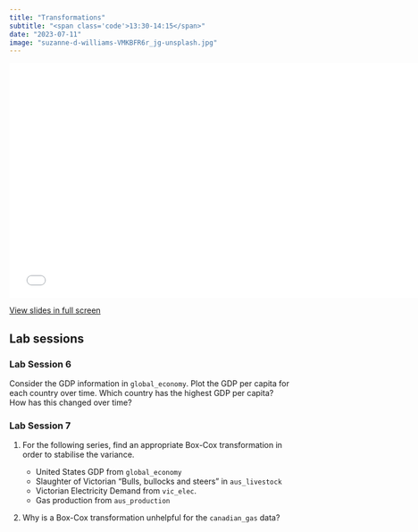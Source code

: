```yaml
---
title: "Transformations"
subtitle: "<span class='code'>13:30-14:15</span>"
date: "2023-07-11"
image: "suzanne-d-williams-VMKBFR6r_jg-unsplash.jpg"
---
```


<!-- Materials will be distributed sooner to the event. -->

```{=html}
<embed src="../../materials/03_transformations.pdf" type="application/pdf" width="750px" height="420px">
```

[View slides in full screen](../../materials/03_transformations.pdf)

## Lab sessions

### Lab Session 6

Consider the GDP information in `global_economy`. Plot the GDP per capita for each country over time. Which country has the highest GDP per capita? How has this changed over time?

### Lab Session 7

1. For the following series, find an appropriate Box-Cox transformation in order to stabilise the variance.

    * United States GDP from `global_economy`
    * Slaughter of Victorian “Bulls, bullocks and steers” in `aus_livestock`
    * Victorian Electricity Demand from `vic_elec`.
    * Gas production from `aus_production`

2. Why is a Box-Cox transformation unhelpful for the `canadian_gas` data?
